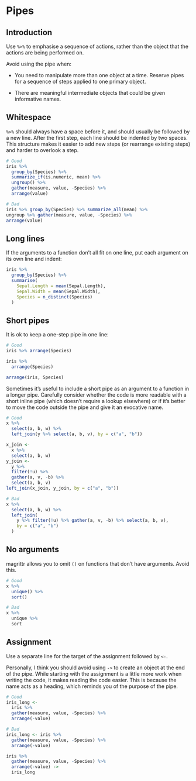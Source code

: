 # Pipes

## Introduction

Use `%>%` to emphasise a sequence of actions, rather than the object that the actions are being performed on. 

Avoid using the pipe when:

* You need to manipulate more than one object at a time. Reserve pipes for a 
  sequence of steps applied to one primary object.
 
* There are meaningful intermediate objects that could be given
  informative names.

## Whitespace

`%>%` should always have a space before it, and should usually be followed by a new line. After the first step, each line should be indented by two spaces. This structure makes it easier to add new steps (or rearrange existing steps) and harder to overlook a step.

```r
# Good
iris %>%
  group_by(Species) %>%
  summarize_if(is.numeric, mean) %>%
  ungroup() %>%
  gather(measure, value, -Species) %>%
  arrange(value)

# Bad
iris %>% group_by(Species) %>% summarize_all(mean) %>%
ungroup %>% gather(measure, value, -Species) %>%
arrange(value)
```

## Long lines

If the arguments to a function don't all fit on one line, put each argument on 
its own line and indent:

```r
iris %>%
  group_by(Species) %>%
  summarise(
    Sepal.Length = mean(Sepal.Length),
    Sepal.Width = mean(Sepal.Width),
    Species = n_distinct(Species)
  )
```

## Short pipes

It is ok to keep a one-step pipe in one line:

```r
# Good
iris %>% arrange(Species)

iris %>% 
  arrange(Species)

arrange(iris, Species)
```

Sometimes it's useful to include a short pipe as an argument to a function in a 
longer pipe. Carefully consider whether the code is more readable with a short 
inline pipe (which doesn't require a lookup elsewhere) or if it's better to move 
the code outside the pipe and give it an evocative name.

```r
# Good
x %>%
  select(a, b, w) %>%
  left_join(y %>% select(a, b, v), by = c("a", "b"))

x_join <-
  x %>%
  select(a, b, w)
y_join <-
  y %>%
  filter(!u) %>%
  gather(a, v, -b) %>%
  select(a, b, v)
left_join(x_join, y_join, by = c("a", "b"))

# Bad
x %>%
  select(a, b, w) %>%
  left_join(
    y %>% filter(!u) %>% gather(a, v, -b) %>% select(a, b, v), 
    by = c("a", "b")
  )
```

## No arguments

magrittr allows you to omit `()` on functions that don't have arguments. Avoid 
this.

```r
# Good
x %>% 
  unique() %>%
  sort()

# Bad
x %>% 
  unique %>%
  sort
```

## Assignment

Use a separate line for the target of the assignment followed by `<-`.

Personally, I think you should avoid using `->` to create an object at the end 
of the pipe. While starting with the assignment is a little more work when 
writing the code, it makes reading the code easier. This is because the name 
acts as a heading, which reminds you of the purpose of the pipe.

```r
# Good
iris_long <-
  iris %>%
  gather(measure, value, -Species) %>%
  arrange(-value)

# Bad
iris_long <- iris %>%
  gather(measure, value, -Species) %>%
  arrange(-value)

iris %>%
  gather(measure, value, -Species) %>%
  arrange(-value) ->
  iris_long
```

